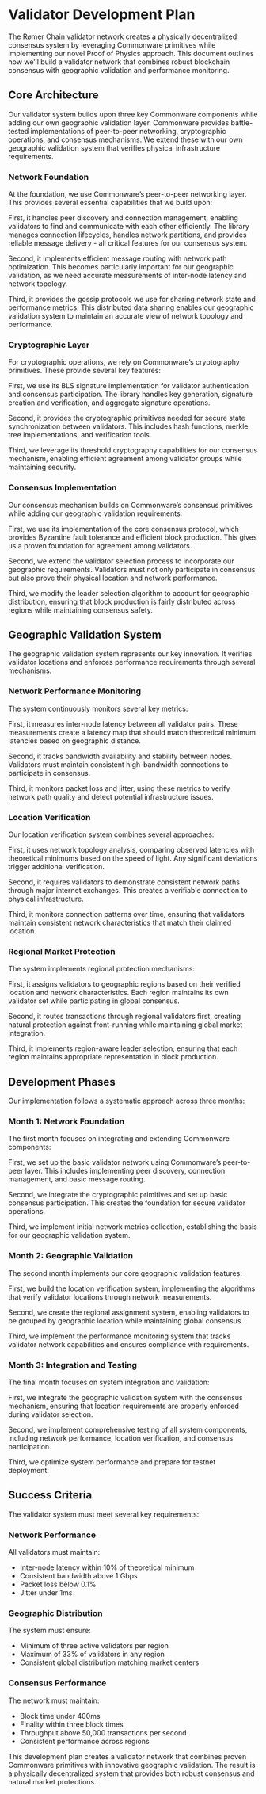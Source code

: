 # Validator Development Plan

The Rømer Chain validator network creates a physically decentralized consensus system by leveraging Commonware primitives while implementing our novel Proof of Physics approach. This document outlines how we'll build a validator network that combines robust blockchain consensus with geographic validation and performance monitoring.

## Core Architecture 

Our validator system builds upon three key Commonware components while adding our own geographic validation layer. Commonware provides battle-tested implementations of peer-to-peer networking, cryptographic operations, and consensus mechanisms. We extend these with our own geographic validation system that verifies physical infrastructure requirements.

### Network Foundation

At the foundation, we use Commonware's peer-to-peer networking layer. This provides several essential capabilities that we build upon:

First, it handles peer discovery and connection management, enabling validators to find and communicate with each other efficiently. The library manages connection lifecycles, handles network partitions, and provides reliable message delivery - all critical features for our consensus system.

Second, it implements efficient message routing with network path optimization. This becomes particularly important for our geographic validation, as we need accurate measurements of inter-node latency and network topology.

Third, it provides the gossip protocols we use for sharing network state and performance metrics. This distributed data sharing enables our geographic validation system to maintain an accurate view of network topology and performance.

### Cryptographic Layer

For cryptographic operations, we rely on Commonware's cryptography primitives. These provide several key features:

First, we use its BLS signature implementation for validator authentication and consensus participation. The library handles key generation, signature creation and verification, and aggregate signature operations.

Second, it provides the cryptographic primitives needed for secure state synchronization between validators. This includes hash functions, merkle tree implementations, and verification tools.

Third, we leverage its threshold cryptography capabilities for our consensus mechanism, enabling efficient agreement among validator groups while maintaining security.

### Consensus Implementation

Our consensus mechanism builds on Commonware's consensus primitives while adding our geographic validation requirements:

First, we use its implementation of the core consensus protocol, which provides Byzantine fault tolerance and efficient block production. This gives us a proven foundation for agreement among validators.

Second, we extend the validator selection process to incorporate our geographic requirements. Validators must not only participate in consensus but also prove their physical location and network performance.

Third, we modify the leader selection algorithm to account for geographic distribution, ensuring that block production is fairly distributed across regions while maintaining consensus safety.

## Geographic Validation System

The geographic validation system represents our key innovation. It verifies validator locations and enforces performance requirements through several mechanisms:

### Network Performance Monitoring

The system continuously monitors several key metrics:

First, it measures inter-node latency between all validator pairs. These measurements create a latency map that should match theoretical minimum latencies based on geographic distance.

Second, it tracks bandwidth availability and stability between nodes. Validators must maintain consistent high-bandwidth connections to participate in consensus.

Third, it monitors packet loss and jitter, using these metrics to verify network path quality and detect potential infrastructure issues.

### Location Verification

Our location verification system combines several approaches:

First, it uses network topology analysis, comparing observed latencies with theoretical minimums based on the speed of light. Any significant deviations trigger additional verification.

Second, it requires validators to demonstrate consistent network paths through major internet exchanges. This creates a verifiable connection to physical infrastructure.

Third, it monitors connection patterns over time, ensuring that validators maintain consistent network characteristics that match their claimed location.

### Regional Market Protection

The system implements regional protection mechanisms:

First, it assigns validators to geographic regions based on their verified location and network characteristics. Each region maintains its own validator set while participating in global consensus.

Second, it routes transactions through regional validators first, creating natural protection against front-running while maintaining global market integration.

Third, it implements region-aware leader selection, ensuring that each region maintains appropriate representation in block production.

## Development Phases

Our implementation follows a systematic approach across three months:

### Month 1: Network Foundation

The first month focuses on integrating and extending Commonware components:

First, we set up the basic validator network using Commonware's peer-to-peer layer. This includes implementing peer discovery, connection management, and basic message routing.

Second, we integrate the cryptographic primitives and set up basic consensus participation. This creates the foundation for secure validator operations.

Third, we implement initial network metrics collection, establishing the basis for our geographic validation system.

### Month 2: Geographic Validation

The second month implements our core geographic validation features:

First, we build the location verification system, implementing the algorithms that verify validator locations through network measurements.

Second, we create the regional assignment system, enabling validators to be grouped by geographic location while maintaining global consensus.

Third, we implement the performance monitoring system that tracks validator network capabilities and ensures compliance with requirements.

### Month 3: Integration and Testing

The final month focuses on system integration and validation:

First, we integrate the geographic validation system with the consensus mechanism, ensuring that location requirements are properly enforced during validator selection.

Second, we implement comprehensive testing of all system components, including network performance, location verification, and consensus participation.

Third, we optimize system performance and prepare for testnet deployment.

## Success Criteria

The validator system must meet several key requirements:

### Network Performance

All validators must maintain:

- Inter-node latency within 10% of theoretical minimum
- Consistent bandwidth above 1 Gbps
- Packet loss below 0.1%
- Jitter under 1ms

### Geographic Distribution

The system must ensure:

- Minimum of three active validators per region
- Maximum of 33% of validators in any region
- Consistent global distribution matching market centers

### Consensus Performance

The network must maintain:

- Block time under 400ms
- Finality within three block times
- Throughput above 50,000 transactions per second
- Consistent performance across regions

This development plan creates a validator network that combines proven Commonware primitives with innovative geographic validation. The result is a physically decentralized system that provides both robust consensus and natural market protections.